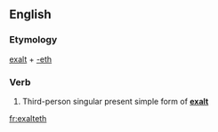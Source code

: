 ==English==

===Etymology===
[[exalt]] + [[-eth]]

===Verb===
{{infl|en|verb form}}

# {{archaic}} Third-person singular present simple form of '''[[exalt]]'''

[[fr:exalteth]]
